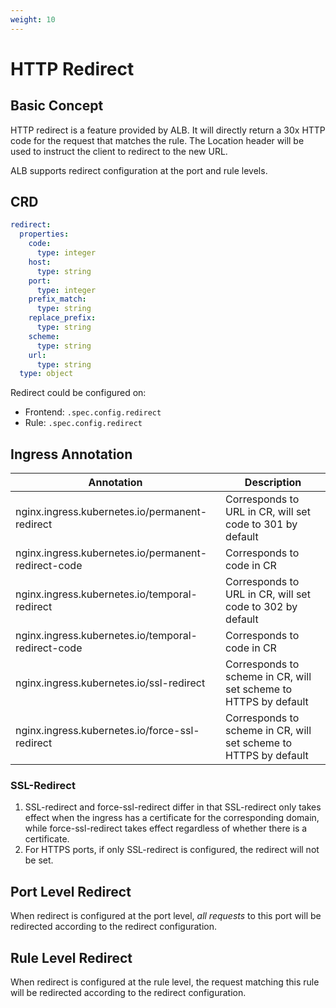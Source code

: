 ```yaml
---
weight: 10
---
```


# HTTP Redirect

## Basic Concept

HTTP redirect is a feature provided by ALB. It will directly return a 30x HTTP code for the request that matches the rule. The Location header will be used to instruct the client to redirect to the new URL.

ALB supports redirect configuration at the port and rule levels.

## CRD

```yaml
redirect:
  properties:
    code:
      type: integer
    host:
      type: string
    port:
      type: integer
    prefix_match:
      type: string
    replace_prefix:
      type: string
    scheme:
      type: string
    url:
      type: string
  type: object
```

Redirect could be configured on:

- Frontend: `.spec.config.redirect`
- Rule: `.spec.config.redirect`

## Ingress Annotation

| Annotation | Description |
|------------|-------------|
| nginx.ingress.kubernetes.io/permanent-redirect | Corresponds to URL in CR, will set code to 301 by default |
| nginx.ingress.kubernetes.io/permanent-redirect-code | Corresponds to code in CR |
| nginx.ingress.kubernetes.io/temporal-redirect | Corresponds to URL in CR, will set code to 302 by default |
| nginx.ingress.kubernetes.io/temporal-redirect-code | Corresponds to code in CR |
| nginx.ingress.kubernetes.io/ssl-redirect | Corresponds to scheme in CR, will set scheme to HTTPS by default |
| nginx.ingress.kubernetes.io/force-ssl-redirect | Corresponds to scheme in CR, will set scheme to HTTPS by default |

### SSL-Redirect

1. SSL-redirect and force-ssl-redirect differ in that SSL-redirect only takes effect when the ingress has a certificate for the corresponding domain, while force-ssl-redirect takes effect regardless of whether there is a certificate.
2. For HTTPS ports, if only SSL-redirect is configured, the redirect will not be set.

## Port Level Redirect

When redirect is configured at the port level, *all requests* to this port will be redirected according to the redirect configuration.

## Rule Level Redirect

When redirect is configured at the rule level, the request matching this rule will be redirected according to the redirect configuration.